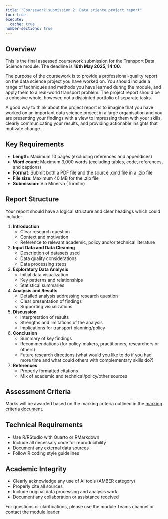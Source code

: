 ```yaml
---
title: "Coursework submission 2: Data science project report"
toc: true
execute: 
  cache: true
number-sections: true
---
```


## Overview

This is the final assessed coursework submission for the Transport Data Science module. The deadline is **16th May 2025, 14:00**.

The purpose of the coursework is to provide a professional-quality report on the data science project you have worked on.
You should include a range of techniques and methods you have learned during the module, and apply them to a real-world transport problem.
The project report should be a cohesive whole, however, not a disjointed portfolio of separate tasks.

A good way to think about the project report is to imagine that you have worked on an important data science project in a large organisation and you are presenting your findings with a view to impressing them with your skills, clearly communicating your results, and providing actionable insights that motivate change.

## Key Requirements

- **Length**: Maximum 10 pages (excluding references and appendices)
- **Word count**: Maximum 3,000 words (excluding tables, code, references, and captions)
- **Format**: Submit both a PDF file and the source .qmd file in a .zip file
- **File size**: Maximum 40 MB for the .zip file
- **Submission**: Via Minerva (Turnitin)

## Report Structure

Your report should have a logical structure and clear headings which could include:

1. **Introduction**
   - Clear research question
   - Context and motivation
   - Reference to relevant academic, policy and/or technical literature

2. **Input Data and Data Cleaning**
   - Description of datasets used
   - Data quality considerations
   - Data processing steps

3. **Exploratory Data Analysis**
   - Initial data visualization
   - Key patterns and relationships
   - Statistical summaries

4. **Analysis and Results**
   - Detailed analysis addressing research question
   - Clear presentation of findings
   - Supporting visualizations

5. **Discussion**
   - Interpretation of results
   - Strengths and limitations of the analysis
   - Implications for transport planning/policy

6. **Conclusion**
   - Summary of key findings
   - Recommendations (for policy-makers, practitioners, researchers or others)
   - Future research directions (what would you like to do if you had more time and what could others with complementary skills do?)

7. **References**
   - Properly formatted citations
   - Mix of academic and technical/policy/other sources

## Assessment Criteria

Marks will be awarded based on the marking criteria outlined in the [marking criteria document](../marking-criteria).

## Technical Requirements

- Use R/RStudio with Quarto or RMarkdown
- Include all necessary code for reproducibility
- Document any external data sources
- Follow R coding style guidelines

## Academic Integrity

- Clearly acknowledge any use of AI tools (AMBER category)
- Properly cite all sources
- Include original data processing and analysis work
- Document any collaboration or assistance received

For questions or clarifications, please use the module Teams channel or contact the module leader.